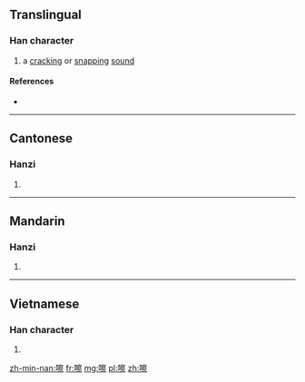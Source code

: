 ==Translingual==

===Han character===
{{Han char|rn=30|rad=口|as=14|sn=17|four=63091|canj=口十月火 (RJBF), X口十月火 (XRJBF)|ids=⿰口察}}

# a [[crack]]ing or [[snap]]ping [[sound]]

====References====
* {{Han ref|kx=0212.191|hdz=10697.150|uh=5693|ud=22163|bh=ECC0|bd=60608}}

----

==Cantonese==

===Hanzi===
{{yue-hanzi|jyut=[[caat3]]|y=chaat3}}

# {{defn|lang=yue|sort=口14}}

----

==Mandarin==

===Hanzi===
{{cmn-hanzi|pin=[[cā]] ([[ca1]])|wg=ts'a<sup>1</sup>}}

# {{defn|lang=cmn|sort=口14}}

----

==Vietnamese==

===Han character===
{{vi-hantu|[[xát]]|rs=口14}}

# {{defn|lang=vi|sort=口14}}

[[zh-min-nan:嚓]]
[[fr:嚓]]
[[mg:嚓]]
[[pl:嚓]]
[[zh:嚓]]